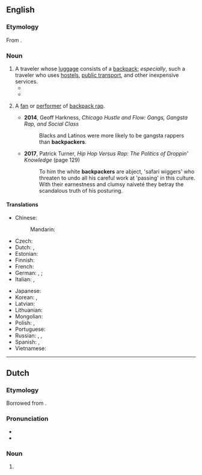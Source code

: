 ==English==

===Etymology===
From {{suffix|en|backpack|er}}.

===Noun===
{{en-noun}}

# A traveler whose [[luggage]] consists of a [[backpack]]; ''especially'', such a traveler who uses [[hostel]]s, [[public transport]], and other inexpensive services.
#* {{quote-journal|en|author=Neil Humphreys|title=From Cool Dude to Sad Old Man|journal=The New Paper|date=15 April 2012|page=34|passage=Among the ah bengs and ah lians, the mats and the minahs, the young expats and the '''backpackers''', he stood out like a dozen guys on a male-only dance floor singing Dancing Queen (I'll never forgive Blur for ruining my 21st birthday).}}
#* {{quote-journal|en|date=2022 January 12|author=Dr. Joseph Brennan|title=Castles: ruined and redeemed by rail|journal=RAIL|issue=948|page=53|text=A decade ago, I was a '''backpacker''' entirely reliant on the railways as a means to see Britain, and with castles as my destination. Via trains alone, I was able to tick off nearly all of the castles that my English Heritage annual pass afforded me.}}
# {{lb|en|music|slang}} A [[fan]] or [[performer]] of [[backpack rap]].
#* '''2014''', Geoff Harkness, ''Chicago Hustle and Flow: Gangs, Gangsta Rap, and Social Class''
#*: Blacks and Latinos were more likely to be gangsta rappers than '''backpackers'''.
#* '''2017''', Patrick Turner, ''Hip Hop Versus Rap: The Politics of Droppin' Knowledge'' (page 129)
#*: To him the white '''backpackers''' are abject, 'safari wiggers' who threaten to undo all his careful work at 'passing' in this culture. With their earnestness and clumsy naiveté they betray the scandalous truth of his posturing.

====Translations====
{{trans-top|a traveler}}
* Chinese:
*: Mandarin: {{t+|cmn|背包客|tr=bēibāokè|sc=Hani}}
* Czech: {{t|cs|baťůžkář|m}}
* Dutch: {{t+|nl|rugzakreiziger|m}}, {{t+|nl|backpacker|m}}
* Estonian: {{t-needed|et}}
* Finnish: {{t|fi|reppumatkaaja}}
* French: {{t+|fr|routard}}
* German: {{t|de|Rucksacktourist|m}}, {{t|de|Rucksackreisender|m}}; {{q|specific sense of “usually young, hostel-dwelling traveller” also}} {{t+|de|Backpacker|m}}
* Italian: {{t+|it|escursionista|m|f}}, {{t|it|saccopelista|m}}
{{trans-mid}}
* Japanese: {{t|ja|バックパッカー|tr=bakkupakkā|sc=Jpan}}
* Korean: {{t|ko|배낭여행객}}, {{t|ko|백패커}}
* Latvian: {{t-needed|lv}}
* Lithuanian: {{t-needed|lt}}
* Mongolian: {{t-needed|mn}}
* Polish: {{t|pl|[[turysta]] [[z]] [[plecak|plecakiem]]|m}}, {{t|pl|[[turystka]] [[z]] [[plecak|plecakiem]]|f}}
* Portuguese: {{t|pt|mochileiro|m}}
* Russian: {{t|ru|[[пе́ший]] [[тури́ст]]|m}}, {{t|ru|[[пеший|пе́шая]] [[тури́стка]]|f}}, {{t|ru|бэкпэ́кер|m}}
* Spanish: {{t+|es|mochilero|m}}, {{t+|es|mochilera|f}}
* Vietnamese: {{t|vi|tây ba lô}} {{qualifier|Western}}
{{trans-bottom}}

{{c|en|Travel|People}}

----

==Dutch==

===Etymology===
Borrowed from {{bor|nl|en|backpacker}}.

===Pronunciation===
* {{IPA|nl|/ˈbɛkˌpɛ.kər/}}
* {{hyphenation|nl|back|pac|ker}}

===Noun===
{{nl-noun|m|-s|-}}

# {{l|en|backpacker}}
#: {{syn|nl|rugzakreiziger|rugzaktoerist}}